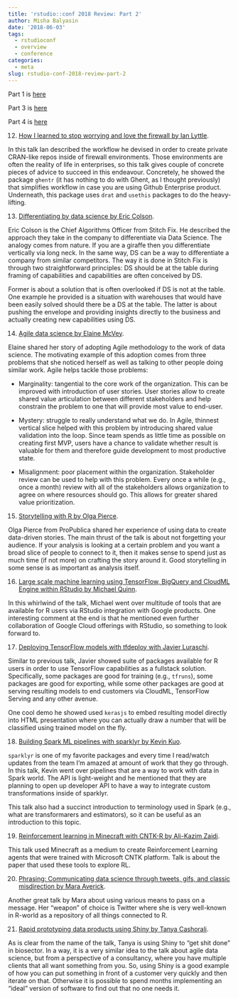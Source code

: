 ```yaml
---
title: 'rstudio::conf 2018 Review: Part 2'
author: Misha Balyasin
date: '2018-06-03'
tags:
  - rstudioconf
  - overview
  - conference
categories:
  - meta
slug: rstudio-conf-2018-review-part-2
---
```


Part 1 is [here](https://www.mishabalyasin.com/2018/05/26/rstudio-conf-2018-review-part-1/)

Part 3 is [here](https://www.mishabalyasin.com/2018/06/22/rstudio-conf-2018-review-part-3/)

Part 4 is [here](https://www.mishabalyasin.com/2018/06/25/rstudio-conf-2018-review-part-4/)


12. [How I learned to stop worrying and love the firewall by Ian Lyttle](https://www.rstudio.com/resources/videos/how-i-learned-to-stop-worrying-and-love-the-firewall/).

In this talk Ian described the workflow he devised in order to create private CRAN-like repos inside of firewall environments. Those environments are often the reality of life in enterprises, so this talk gives couple of concrete pieces of advice to succeed in this endeavour. Concretely, he showed the package `ghentr` (it has nothing to do with Ghent, as I thought previously) that simplifies workflow in case you are using Github Enterprise product. Underneath, this package uses `drat` and `usethis` packages to do the heavy-lifting.

13. [Differentiating by data science by Eric Colson](https://www.rstudio.com/resources/videos/differentiating-by-data-science/).

Eric Colson is the Chief Algorithms Officer from Stitch Fix. He described the approach they take in the company to differentiate via Data Science. The analogy comes from nature. If you are a giraffe then you differentiate vertically via long neck. In the same way, DS can be a way to differentiate a company from similar competitors. The way it is done in Stitch Fix is through two straightforward principles: DS should be at the table during framing of capabilities and capabilities are often conceived by DS. 

Former is about a solution that is often overlooked if DS is not at the table. One example he provided is a situation with warehouses that would have been easily solved should there be a DS at the table. The latter is about pushing the envelope and providing insights directly to the business and actually creating new capabilities using DS. 

14. [Agile data science by Elaine McVey](https://www.rstudio.com/resources/videos/agile-data-science/).

Elaine shared her story of adopting Agile methodology to the work of data science. The motivating example of this adoption comes from three problems that she noticed herself as well as talking to other people doing similar work. Agile helps tackle those problems:

  - Marginality: tangential to the core work of the organization. This can be improved with introduction of user stories. User stories allow to create shared value articulation between different stakeholders and help constrain the problem to one that will provide most value to end-user.

  - Mystery: struggle to really understand what we do. In Agile, thinnest vertical slice helped with this problem by introducing shared value validation into the loop. Since team spends as little time as possible on creating first MVP, users have a chance to validate whether result is valuable for them and therefore guide development to most productive state.

  - Misalignment: poor placement within the organization. Stakeholder review can be used to help with this problem. Every once a while (e.g., once a month) review with all of the stakeholders allows organization to agree on where resources should go. This allows for greater shared value prioritization.

15. [Storytelling with R by Olga Pierce](https://www.rstudio.com/resources/videos/storytelling-with-r/).

Olga Pierce from ProPublica shared her experience of using data to create data-driven stories. The main thrust of the talk is about not forgetting your audience. If your analysis is looking at a certain problem and you want a broad slice of people to connect to it, then it makes sense to spend just as much time (if not more) on crafting the story around it. Good storytelling in some sense is as important as analysis itself.

16. [Large scale machine learning using TensorFlow, BigQuery and CloudML Engine within RStudio by Michael Quinn](https://www.rstudio.com/resources/videos/large-scale-machine-learning-using-tensorflow-bigquery-and-cloudml-engine-within-rstudio/).

In this whirlwind of the talk, Michael went over multitude of tools that are available for R users via RStudio integration with Google products. One interesting comment at the end is that he mentioned even further collaboration of Google Cloud offerings with RStudio, so something to look forward to.

17. [Deploying TensorFlow models with tfdeploy with Javier Luraschi](https://www.rstudio.com/resources/videos/deploying-tensorflow-models-with-tfdeploy/).

Similar to previous talk, Javier showed suite of packages available for R users in order to use TensorFlow capabilities as a fullstack solution. Specifically, some packages are good for training (e.g., `tfruns`), some packages are good for exporting, while some other packages are good at serving resulting models to end customers via CloudML, TensorFlow Serving and any other avenue. 

One cool demo he showed used `kerasjs` to embed resulting model directly into HTML presentation where you can actually draw a number that will be classified using trained model on the fly.

18. [Building Spark ML pipelines with sparklyr by Kevin Kuo](https://www.rstudio.com/resources/videos/building-spark-ml-pipelines-with-sparklyr/).

`sparklyr` is one of my favorite packages and every time I read/watch updates from the team I'm amazed at amount of work that they go through. In this talk, Kevin went over pipelines that are a way to work with data in Spark world. The API is light-weight and he mentioned that they are planning to open up developer API to have a way to integrate custom transformations inside of sparklyr. 

This talk also had a succinct introduction to terminology used in Spark (e.g., what are transformarers and estimators), so it can be useful as an introduction to this topic.

19. [Reinforcement learning in Minecraft with CNTK-R by Ali-Kazim Zaidi](https://www.rstudio.com/resources/videos/reinforcement-learning-in-minecraft-with-cntk-r/).

This talk used Minecraft as a medium to create Reinforcement Learning agents that were trained with Microsoft CNTK platform. Talk is about the paper that used these tools to explore RL.

20. [Phrasing: Communicating data science through tweets, gifs, and classic misdirection by Mara Averick](https://www.rstudio.com/resources/videos/phrasing-communicating-data-science-through-tweets-gifs-and-classic-misdirection/).

Another great talk by Mara about using various means to pass on a message. Her "weapon" of choice is Twitter where she is very well-known in R-world as a repository of all things connected to R.

21. [Rapid prototyping data products using Shiny by Tanya Cashorali](https://www.rstudio.com/resources/videos/rapid-prototyping-data-products-using-shiny/).

As is clear from the name of the talk, Tanya is using Shiny to "get shit done" in biosector. In a way, it is a very similar idea to the talk about agile data science, but from a perspective of a consultancy, where you have multiple clients that all want something from you. So, using Shiny is a good example of how you can put something in front of a customer very quickly and then iterate on that. Otherwise it is possible to spend months implementing an "ideal" version of software to find out that no one needs it.
